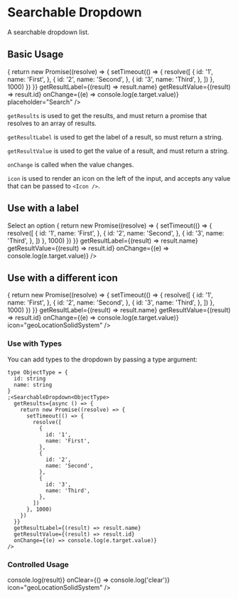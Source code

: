 
<Meta title="SearchableDropdown" component={SearchableDropdown} />

# Searchable Dropdown

A searchable dropdown list.

<ArgsTable of={SearchableDropdown} />

## Basic Usage

<Canvas>
  <Story name="Basic Usage">
    <SearchableDropdown
      getResults={async () => {
        return new Promise((resolve) => {
          setTimeout(() => {
            resolve([
              {
                id: '1',
                name: 'First',
              },
              {
                id: '2',
                name: 'Second',
              },
              {
                id: '3',
                name: 'Third',
              },
            ])
          }, 1000)
        })
      }}
      getResultLabel={(result) => result.name}
      getResultValue={(result) => result.id}
      onChange={(e) => console.log(e.target.value)}
      placeholder="Search"
    />
  </Story>
</Canvas>

`getResults` is used to get the results, and must return a promise that resolves to an array of results.

`getResultLabel` is used to get the label of a result, so must return a string.

`getResultValue` is used to get the value of a result, and must return a string.

`onChange` is called when the value changes.

`icon` is used to render an icon on the left of the input, and accepts any value that can be passed to `<Icon />`.

## Use with a label

<Canvas>
  <Story name="Use with a label">
    <SearchableDropdownSearchLabel>Select an option</SearchableDropdownSearchLabel>
    <SearchableDropdown
      getResults={async () => {
        return new Promise((resolve) => {
          setTimeout(() => {
            resolve([
              {
                id: '1',
                name: 'First',
              },
              {
                id: '2',
                name: 'Second',
              },
              {
                id: '3',
                name: 'Third',
              },
            ])
          }, 1000)
        })
      }}
      getResultLabel={(result) => result.name}
      getResultValue={(result) => result.id}
      onChange={(e) => console.log(e.target.value)}
    />
  </Story>
</Canvas>

## Use with a different icon

<Canvas>
  <Story name="Use with an icon">
    <SearchableDropdown
      getResults={async () => {
        return new Promise((resolve) => {
          setTimeout(() => {
            resolve([
              {
                id: '1',
                name: 'First',
              },
              {
                id: '2',
                name: 'Second',
              },
              {
                id: '3',
                name: 'Third',
              },
            ])
          }, 1000)
        })
      }}
      getResultLabel={(result) => result.name}
      getResultValue={(result) => result.id}
      onChange={(e) => console.log(e.target.value)}
      icon="geoLocationSolidSystem"
    />
  </Story>
</Canvas>

### Use with Types

You can add types to the dropdown by passing a type argument:

```tsx
type ObjectType = {
  id: string
  name: string
}
;<SearchableDropdown<ObjectType>
  getResults={async () => {
    return new Promise((resolve) => {
      setTimeout(() => {
        resolve([
          {
            id: '1',
            name: 'First',
          },
          {
            id: '2',
            name: 'Second',
          },
          {
            id: '3',
            name: 'Third',
          },
        ])
      }, 1000)
    })
  }}
  getResultLabel={(result) => result.name}
  getResultValue={(result) => result.id}
  onChange={(e) => console.log(e.target.value)}
/>
```

### Controlled Usage

<ArgsTable of={ControlledSearchableDropdown} />

<Canvas>
  <Story name="Controlled Usage">
    <ControlledSearchableDropdown
      isResultsListVisible={true}
      isClearVisible={true}
      loading={false}
      selectedValue=""
      resultsList={[
        {
          value: '1',
          label: 'First',
        },
        {
          value: '2',
          label: 'Second',
        },
        {
          value: '3',
          label: 'Third',
        },
      ]}
      onResultClick={(result) => console.log(result)}
      onClear={() => console.log('clear')}
      icon="geoLocationSolidSystem"
    />
  </Story>
</Canvas>

